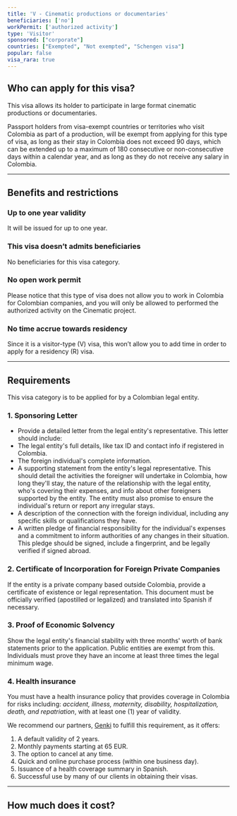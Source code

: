 ```yaml
---
title: 'V - Cinematic productions or documentaries'
beneficiaries: ['no']
workPermit: ['authorized activity']
type: 'Visitor'
sponsored: ["corporate"]
countries: ["Exempted", "Not exempted", "Schengen visa"]
popular: false
visa_rara: true
---
```


## Who can apply for this visa?

This visa allows its holder to participate in large format cinematic productions or documentaries.

Passport holders from visa-exempt countries or territories who visit Colombia as part of a production, will be exempt from applying for this type of visa, as long as their stay in Colombia does not exceed 90 days, which can be extended up to a maximum of 180 consecutive or non-consecutive days within a calendar year, and as long as they do not receive any salary in Colombia.

---

## Benefits and restrictions

### **Up to one year validity**

It will be issued for up to one year.

### **This visa doesn’t admits beneficiaries**

No beneficiaries for this visa category.

### **No open work permit**

Please notice that this type of visa does not allow you to work in Colombia for Colombian companies, and you will only be allowed to performed the authorized activity on the Cinematic project.

### **No time accrue towards residency**

Since it is a visitor-type (V) visa, this won’t allow you to add time in order to apply for a residency (R) visa.

---

## Requirements

This visa category is to be applied for by a Colombian legal entity. 

### **1. Sponsoring Letter**

- Provide a detailed letter from the legal entity's representative. This letter should include:
- The legal entity's full details, like tax ID and contact info if registered in Colombia.
- The foreign individual's complete information.
- A supporting statement from the entity's legal representative. This should detail the activities the foreigner will undertake in Colombia, how long they'll stay, the nature of the relationship with the legal entity, who's covering their expenses, and info about other foreigners supported by the entity. The entity must also promise to ensure the individual's return or report any irregular stays.
- A description of the connection with the foreign individual, including any specific skills or qualifications they have.
- A written pledge of financial responsibility for the individual's expenses and a commitment to inform authorities of any changes in their situation. This pledge should be signed, include a fingerprint, and be legally verified if signed abroad.

### **2. Certificate of Incorporation for Foreign Private Companies**

If the entity is a private company based outside Colombia, provide a certificate of existence or legal representation. This document must be officially verified (apostilled or legalized) and translated into Spanish if necessary.

### **3. Proof of Economic Solvency**

Show the legal entity's financial stability with three months' worth of bank statements prior to the application. Public entities are exempt from this. Individuals must prove they have an income at least three times the legal minimum wage.

### **4. Health insurance**

You must have a health insurance policy that provides coverage in Colombia for risks including: *accident, illness, maternity, disability, hospitalization, death, and repatriation*, with at least one (1) year of validity.

We recommend our partners, [Genki](https://genki.world/?with=capitaleme) to fulfill this requirement, as it offers:

1. A default validity of 2 years.
2. Monthly payments starting at 65 EUR.
3. The option to cancel at any time.
4. Quick and online purchase process (within one business day).
5. Issuance of a health coverage summary in Spanish.
6. Successful use by many of our clients in obtaining their visas.

---
## How much does it cost?

<VisaCosts
    studyFees="54"
    issuanceFees="177"
    apostille={false}
    translation={false}
/>